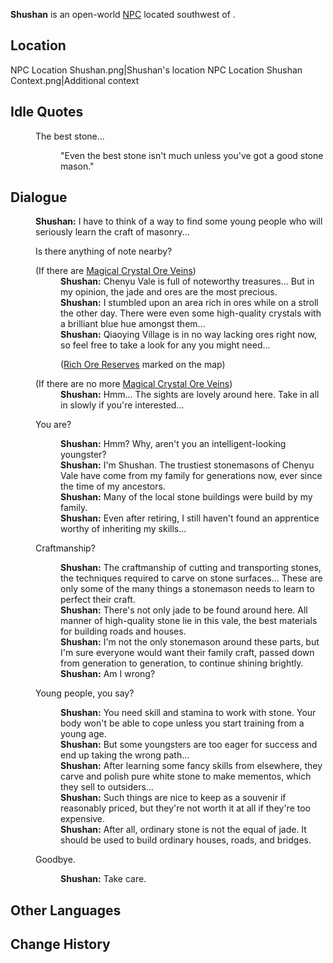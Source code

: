 {{Meta
<!-- Remove this template after adding the missing info -->
|missing_NPC_profile  = yes
}}
{{Character Infobox
|type             = Open-World NPC
|image            = NPC Shushan.png
|realname         = <!-- Optional, if different from in-game name -->
|deceased         = <!-- Past (for deceased prior to events of the game) or free response -->
|region           = Liyue
|location         = Liyue
|affiliation      = 
|title            = 

|ancestry         = <!-- Clan/family -->
|father           = 
|mother           = 
|spouse           = 
|sibling          = 
|child            = 
|relative         = 

|voiceEN          = 
|voiceCN          = 
|voiceJP          = 
|voiceKR          = 
|dialoguereward   = 
}}
'''Shushan''' is an open-world [[NPC]] located southwest of {{Location|Qiaoying Village}}.
<!-- Following a certain dialogue branch for the first time gives the player AMOUNT_AS_WORD [[Item]]. -->

==Location==
<gallery>
NPC Location Shushan.png|Shushan's location
NPC Location Shushan Context.png|Additional context
</gallery>
<!--
==Profile==
Detailed story/lore information goes here.
''(To be added.)''

===Appearance===
Keep appearance section short and concise. Limit to 2 paragraphs with 3-4 sentences each.
''(To be added.)''

==Quests and Events==
{{Quests and Events}}
-->
==Idle Quotes==
{{Dialogue Start}}
: {{DIcon|Idle}} The best stone...
:: {{A|VO Shushan 01.ogg}} "Even the best stone isn't much unless you've got a good stone mason."
{{Dialogue End}}

==Dialogue==
{{Dialogue Start}}
:'''Shushan:''' I have to think of a way to find some young people who will seriously learn the craft of masonry...
:{{DIcon|!}} Is there anything of note nearby?
:;(If there are [[Magical Crystal Chunk|Magical Crystal Ore Veins]])
::'''Shushan:''' Chenyu Vale is full of noteworthy treasures... But in my opinion, the jade and ores are the most precious.
::'''Shushan:''' I stumbled upon an area rich in ores while on a stroll the other day. There were even some high-quality crystals with a brilliant blue hue amongst them...
::'''Shushan:''' Qiaoying Village is in no way lacking ores right now, so feel free to take a look for any you might need...
::;([[Rich Ore Reserve]]s marked on the map)
:;(If there are no more [[Magical Crystal Chunk|Magical Crystal Ore Veins]])
::'''Shushan:''' Hmm... The sights are lovely around here. Take in all in slowly if you're interested...
:{{DIcon}} You are?
::'''Shushan:''' Hmm? Why, aren't you an intelligent-looking youngster?
::'''Shushan:''' I'm Shushan. The trustiest stonemasons of Chenyu Vale have come from my family for generations now, ever since the time of my ancestors.
::'''Shushan:''' Many of the local stone buildings were build by my family.
::'''Shushan:''' Even after retiring, I still haven't found an apprentice worthy of inheriting my skills...
:{{DIcon}} Craftmanship?
::'''Shushan:''' The craftmanship of cutting and transporting stones, the techniques required to carve on stone surfaces... These are only some of the many things a stonemason needs to learn to perfect their craft.
::'''Shushan:''' There's not only jade to be found around here. All manner of high-quality stone lie in this vale, the best materials for building roads and houses.
::'''Shushan:''' I'm not the only stonemason around these parts, but I'm sure everyone would want their family craft, passed down from generation to generation, to continue shining brightly.
::'''Shushan:''' Am I wrong?
:{{DIcon}} Young people, you say?
::'''Shushan:''' You need skill and stamina to work with stone. Your body won't be able to cope unless you start training from a young age.
::'''Shushan:''' But some youngsters are too eager for success and end up taking the wrong path...
::'''Shushan:''' After learning some fancy skills from elsewhere, they carve and polish pure white stone to make mementos, which they sell to outsiders...
::'''Shushan:''' Such things are nice to keep as a souvenir if reasonably priced, but they're not worth it at all if they're too expensive.
::'''Shushan:''' After all, ordinary stone is not the equal of jade. It should be used to build ordinary houses, roads, and bridges.
:{{DIcon}} Goodbye.
::'''Shushan:''' Take care.
{{Dialogue End}}
<!--
==Event Dialogue==
===Event Name===
{{Dialogue Start}}
:'''Shushan:'''
{{Dialogue End}}
-->

==Other Languages==
{{Other Languages|default_hidden=1
|en      = Shushan
|zhs     = 舒山
|zhs_rm  = Shūshān
|zht     = 舒山
|zht_rm  = Shūshān
|ja      = 舒山
|ja_rm   = Shosan{{Assumed}}
|ko      = {{tt|서산|舒山}}
|es      = Shushan
|fr      = Shushan
|ru      = Шу Шань
|th      = Shushan
|vi      = Shushan
|de      = Shushan
|id      = Shushan
|pt      = Shushan
|tr      = Shushan
|it      = Shushan
}}

==Change History==
{{Change History|4.4}}
<!--
==References==
{{Reflist}}
-->